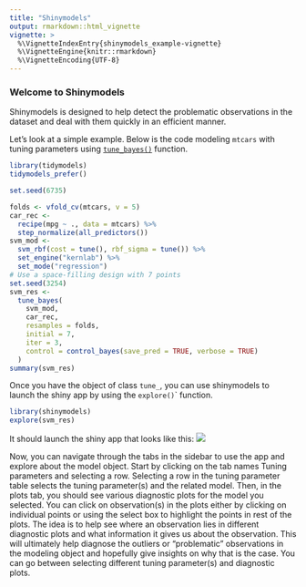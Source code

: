 ```yaml
---
title: "Shinymodels"
output: rmarkdown::html_vignette
vignette: >
  %\VignetteIndexEntry{shinymodels_example-vignette}
  %\VignetteEngine{knitr::rmarkdown}
  %\VignetteEncoding{UTF-8}
---
```


### Welcome to Shinymodels

Shinymodels is designed to help detect the problematic observations in the dataset and deal with them quickly in an efficient manner.

Let's look at a simple example. Below is the code modeling `mtcars` with tuning parameters using [`tune_bayes()`](https://tune.tidymodels.org/reference/tune_bayes.html) function.

```r
library(tidymodels)
tidymodels_prefer()

set.seed(6735)

folds <- vfold_cv(mtcars, v = 5)
car_rec <-
  recipe(mpg ~ ., data = mtcars) %>%
  step_normalize(all_predictors())
svm_mod <-
  svm_rbf(cost = tune(), rbf_sigma = tune()) %>%
  set_engine("kernlab") %>%
  set_mode("regression")
# Use a space-filling design with 7 points
set.seed(3254)
svm_res <-
  tune_bayes(
    svm_mod,
    car_rec,
    resamples = folds,
    initial = 7,
    iter = 3,
    control = control_bayes(save_pred = TRUE, verbose = TRUE)
  )
summary(svm_res)
```

Once you have the object of class `tune_`, you can use shinymodels to launch the shiny app by using the `explore()`</code>` function.
```r
library(shinymodels)
explore(svm_res)
```

It should launch the shiny app that looks like this:
![](https://media.giphy.com/media/MJQBGHVZmGzFiMqWMs/giphy.gif)

Now, you can navigate through the tabs in the sidebar to use the app and explore about the model object. Start by clicking on the tab names Tuning parameters and selecting a row. Selecting a row in the tuning parameter table selects the tuning parameter(s) and the related model. Then, in the plots tab, you should see various diagnostic plots for the model you selected. You can click on observation(s) in the plots either by clicking on individual points or using the select box to highlight the points in rest of the plots. The idea is to help see where an observation lies in different diagnostic plots and what information it gives us about the observation. This will ultimately help diagnose the outliers or "problematic" observations in the modeling object and hopefully give insights on why that is the case. You can go between selecting different tuning parameter(s) and diagnostic plots.

